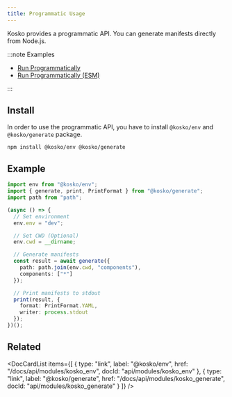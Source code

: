 ```yaml
---
title: Programmatic Usage
---
```



Kosko provides a programmatic API. You can generate manifests directly from Node.js.

:::note Examples

- [Run Programmatically](https://github.com/tommy351/kosko/tree/master/examples/run-programmatically)
- [Run Programmatically (ESM)](https://github.com/tommy351/kosko/tree/master/examples/run-programmatically-esm)

:::

## Install

In order to use the programmatic API, you have to install `@kosko/env` and `@kosko/generate` package.

```shell
npm install @kosko/env @kosko/generate
```

## Example

```ts ts2js
import env from "@kosko/env";
import { generate, print, PrintFormat } from "@kosko/generate";
import path from "path";

(async () => {
  // Set environment
  env.env = "dev";

  // Set CWD (Optional)
  env.cwd = __dirname;

  // Generate manifests
  const result = await generate({
    path: path.join(env.cwd, "components"),
    components: ["*"]
  });

  // Print manifests to stdout
  print(result, {
    format: PrintFormat.YAML,
    writer: process.stdout
  });
})();
```

## Related

<DocCardList
  items={[
    {
      type: "link",
      label: "@kosko/env",
      href: "/docs/api/modules/kosko_env",
      docId: "api/modules/kosko_env"
    },
    {
      type: "link",
      label: "@kosko/generate",
      href: "/docs/api/modules/kosko_generate",
      docId: "api/modules/kosko_generate"
    }
  ]}
/>

